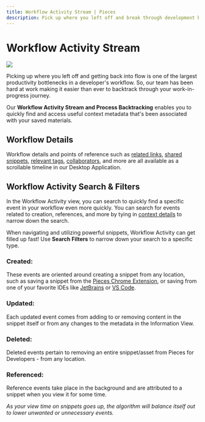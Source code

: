 ```yaml
---
title: Workflow Activity Stream | Pieces
description: Pick up where you left off and break through development bottlenecks faster with Workflow Activity Stream.
---
```


<link rel="canonical" href="https://docs.pieces.app/features/workflow-activity" />

# Workflow Activity Stream

<Image zoom src="https://storage.googleapis.com/pieces_static_resources/pfd_wiki/WORKFLOW_ACTIVITY.gif" />

Picking up where you left off and getting back into flow is one of the largest productivity bottlenecks in a developer's workflow. So, our team has been hard at work making it easier than ever to backtrack through your work-in-progress journey.

Our **Workflow Activity Stream and Process Backtracking** enables you to quickly find and access useful context metadata that's been associated with your saved materials.

## Workflow Details
Workflow details and points of reference such as <a target="_blank" href="{{ links.internal.context_awareness_engine.related_links_resources }}">related links</a>, <a target="_blank" href="{{ links.internal.personalized_link_sharing.single_click_link_sharing }}">shared snippets</a>, <a target="_blank" href="{{ links.internal.context_awareness_engine.tags }}">relevant tags</a>, <a target="_blank" href="{{ links.internal.context_awareness_engine.related_people }}">collaborators</a>, and more are all available as a scrollable timeline in our Desktop Application.

## Workflow Activity Search & Filters
In the Workflow Activity view, you can search to quickly find a specific event in your workflow even more quickly. You can search for events related to creation, references, and more by tying in <a target="_blank" href="{{ links.internal.context_awareness_engine.origin_details }}">context details</a> to narrow down the search.

When navigating and utilizing powerful snippets, Workflow Activity can get filled up fast! Use **Search Filters** to narrow down your search to a specific type.

### Created:
These events are oriented around creating a snippet from any location, such as saving a snippet from the <a target="_blank" href="{{ links.extensions.chrome }}">Pieces Chrome Extension</a>, or saving from one of your favorite IDEs like <a target="_blank" href="{{ links.extensions.jetbrains }}">JetBrains</a> or <a target="_blank" href="{{ links.extensions.vscode }}">VS Code</a>.

### Updated:
Each updated event comes from adding to or removing content in the snippet itself or from any changes to the metadata in the Information View.

### Deleted:
Deleted events pertain to removing an entire snippet/asset from Pieces for Developers - from any location.

### Referenced:
Reference events take place in the background and are attributed to a snippet when you view it for some time.

_As your view time on snippets goes up, the algorithm will balance itself out to lower unwanted or unnecessary events._
